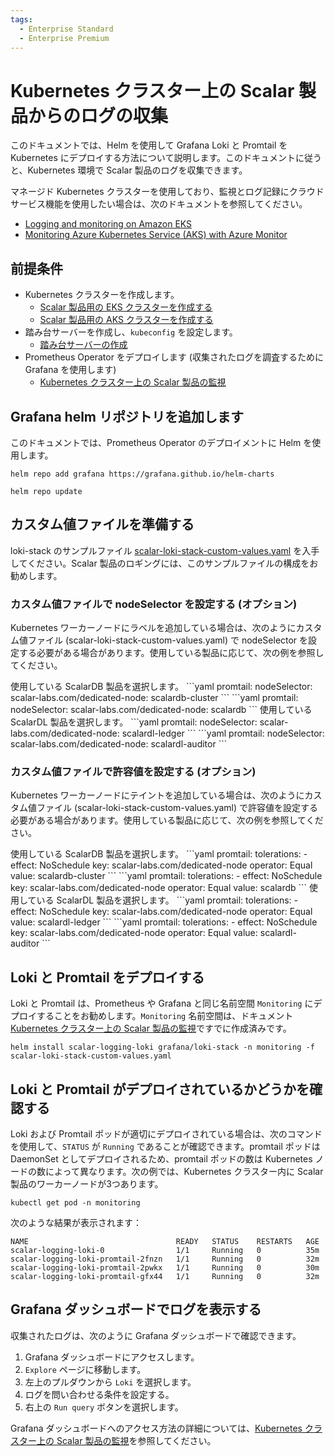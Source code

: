 ```yaml
---
tags:
  - Enterprise Standard
  - Enterprise Premium
---
```


# Kubernetes クラスター上の Scalar 製品からのログの収集


<TranslationBanner />

このドキュメントでは、Helm を使用して Grafana Loki と Promtail を Kubernetes にデプロイする方法について説明します。このドキュメントに従うと、Kubernetes 環境で Scalar 製品のログを収集できます。

マネージド Kubernetes クラスターを使用しており、監視とログ記録にクラウドサービス機能を使用したい場合は、次のドキュメントを参照してください。

* [Logging and monitoring on Amazon EKS](https://docs.aws.amazon.com/prescriptive-guidance/latest/implementing-logging-monitoring-cloudwatch/amazon-eks-logging-monitoring.html)
* [Monitoring Azure Kubernetes Service (AKS) with Azure Monitor](https://learn.microsoft.com/en-us/azure/aks/monitor-aks)

## 前提条件

* Kubernetes クラスターを作成します。
  * [Scalar 製品用の EKS クラスターを作成する](CreateEKSClusterForScalarProducts.mdx)
  * [Scalar 製品用の AKS クラスターを作成する](CreateAKSClusterForScalarProducts.mdx)
* 踏み台サーバーを作成し、`kubeconfig` を設定します。
  * [踏み台サーバーの作成](CreateBastionServer.mdx)
* Prometheus Operator をデプロイします (収集されたログを調査するために Grafana を使用します)
  * [Kubernetes クラスター上の Scalar 製品の監視](K8sMonitorGuide.mdx)

## Grafana helm リポジトリを追加します

このドキュメントでは、Prometheus Operator のデプロイメントに Helm を使用します。

```console
helm repo add grafana https://grafana.github.io/helm-charts
```
```console
helm repo update
```

## カスタム値ファイルを準備する

loki-stack のサンプルファイル [scalar-loki-stack-custom-values.yaml](https://github.com/scalar-labs/scalar-kubernetes/blob/master/conf/scalar-loki-stack-custom-values.yaml) を入手してください。Scalar 製品のロギングには、このサンプルファイルの構成をお勧めします。

### カスタム値ファイルで nodeSelector を設定する (オプション)

Kubernetes ワーカーノードにラベルを追加している場合は、次のようにカスタム値ファイル (scalar-loki-stack-custom-values.yaml) で nodeSelector を設定する必要がある場合があります。使用している製品に応じて、次の例を参照してください。

<Tabs groupId="products" queryString>
  <TabItem value="scalardb" label="ScalarDB" default>
    使用している ScalarDB 製品を選択します。
    <Tabs groupId="products" queryString>
      <TabItem value="scalardb-cluster" label="ScalarDB Cluster" default>
        ```yaml
        promtail:
          nodeSelector:
            scalar-labs.com/dedicated-node: scalardb-cluster
        ```
      </TabItem>
      <TabItem value="scalardb-server" label="ScalarDB Server (非推奨)">
        ```yaml
        promtail:
          nodeSelector:
            scalar-labs.com/dedicated-node: scalardb
        ```
      </TabItem>
    </Tabs>
  </TabItem>
  <TabItem value="scalardl" label="ScalarDL">
    使用している ScalarDL 製品を選択します。
    <Tabs groupId="products" queryString>
      <TabItem value="scalardl-ledger" label="ScalarDL Ledger" default>
        ```yaml
        promtail:
          nodeSelector:
            scalar-labs.com/dedicated-node: scalardl-ledger
        ```
      </TabItem>
      <TabItem value="scalardl-auditor" label="ScalarDL Auditor">
        ```yaml
        promtail:
          nodeSelector:
            scalar-labs.com/dedicated-node: scalardl-auditor
        ```
      </TabItem>
    </Tabs>
  </TabItem>
</Tabs>

### カスタム値ファイルで許容値を設定する (オプション)

Kubernetes ワーカーノードにテイントを追加している場合は、次のようにカスタム値ファイル (scalar-loki-stack-custom-values.yaml) で許容値を設定する必要がある場合があります。使用している製品に応じて、次の例を参照してください。

<Tabs groupId="products" queryString>
  <TabItem value="scalardb" label="ScalarDB" default>
    使用している ScalarDB 製品を選択します。
    <Tabs groupId="products" queryString>
      <TabItem value="scalardb-cluster" label="ScalarDB Cluster" default>
        ```yaml
        promtail:
          tolerations:
            - effect: NoSchedule
              key: scalar-labs.com/dedicated-node
              operator: Equal
              value: scalardb-cluster
        ```
      </TabItem>
      <TabItem value="scalardb-server" label="ScalarDB Server (deprecated)">
        ```yaml
        promtail:
          tolerations:
            - effect: NoSchedule
              key: scalar-labs.com/dedicated-node
              operator: Equal
              value: scalardb
        ```
      </TabItem>
    </Tabs>
  </TabItem>
  <TabItem value="scalardl" label="ScalarDL">
    使用している ScalarDL 製品を選択します。
    <Tabs groupId="products" queryString>
      <TabItem value="scalardl-ledger" label="ScalarDL Ledger" default>
        ```yaml
        promtail:
          tolerations:
            - effect: NoSchedule
              key: scalar-labs.com/dedicated-node
              operator: Equal
              value: scalardl-ledger
        ```
      </TabItem>
      <TabItem value="scalardl-auditor" label="ScalarDL Auditor">
        ```yaml
        promtail:
          tolerations:
            - effect: NoSchedule
              key: scalar-labs.com/dedicated-node
              operator: Equal
              value: scalardl-auditor
        ```
      </TabItem>
    </Tabs>
  </TabItem>
</Tabs>

## Loki と Promtail をデプロイする

Loki と Promtail は、Prometheus や Grafana と同じ名前空間 `Monitoring` にデプロイすることをお勧めします。`Monitoring` 名前空間は、ドキュメント [Kubernetes クラスター上の Scalar 製品の監視](K8sMonitorGuide.mdx)ですでに作成済みです。

```console
helm install scalar-logging-loki grafana/loki-stack -n monitoring -f scalar-loki-stack-custom-values.yaml
```

## Loki と Promtail がデプロイされているかどうかを確認する

Loki および Promtail ポッドが適切にデプロイされている場合は、次のコマンドを使用して、`STATUS` が `Running` であることが確認できます。promtail ポッドは DaemonSet としてデプロイされるため、promtail ポッドの数は Kubernetes ノードの数によって異なります。次の例では、Kubernetes クラスター内に Scalar 製品のワーカーノードが3つあります。

```console
kubectl get pod -n monitoring
```

次のような結果が表示されます：

```console
NAME                                 READY   STATUS    RESTARTS   AGE
scalar-logging-loki-0                1/1     Running   0          35m
scalar-logging-loki-promtail-2fnzn   1/1     Running   0          32m
scalar-logging-loki-promtail-2pwkx   1/1     Running   0          30m
scalar-logging-loki-promtail-gfx44   1/1     Running   0          32m
```

## Grafana ダッシュボードでログを表示する

収集されたログは、次のように Grafana ダッシュボードで確認できます。

1. Grafana ダッシュボードにアクセスします。
1. `Explore` ページに移動します。
1. 左上のプルダウンから `Loki` を選択します。
1. ログを問い合わせる条件を設定する。
1. 右上の `Run query` ボタンを選択します。

Grafana ダッシュボードへのアクセス方法の詳細については、[Kubernetes クラスター上の Scalar 製品の監視](K8sMonitorGuide.mdx)を参照してください。
